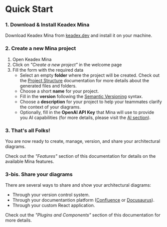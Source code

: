 # Quick Start

### 1. Download & Install Keadex Mina

Download Keadex Mina from [keadex.dev](https://keadex.dev/projects/keadex-mina) and install it on your machine.

### 2. Create a new Mina project

1. Open Keadex Mina
2. Click on *"Create a new project"* in the welcome page
3. Fill the form with the required data
    - Select an empty **folder** where the project will be created. Check out the [Project Structure](/en/docs/mina/getting-started/project-structure) documentation for more details about the generated files and folders.
    - Choose a short **name** for your project.
    - Fill in the **version** following the [Semantic Versioning](https://semver.org/) syntax.
    - Choose a **description** for your project to help your teammates clarify the context of your diagrams.
    - Optionally, fill in the **OpenAI API Key** that Mina will use to provide you AI capabilities (for more details, please visit the [AI section](/en/docs/mina/features/ai)).

### 3. That's all Folks!

You are now ready to create, manage, version, and share your architectural diagrams. 

Check out the *"Features"* section of this documentation for details on the available Mina features. 

### 3-bis. Share your diagrams

There are several ways to share and show your architectural diagrams: 
  - Through your version control system.
  - Through your documentantion platform ([Confluence](https://www.atlassian.com/software/confluence) or [Docusaurus](https://docusaurus.io/)).
  - Through your custom React application.

Check out the *"Plugins and Components"* section of this documentation for more details.